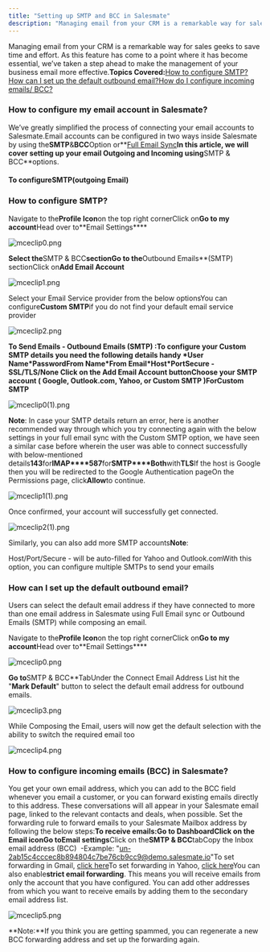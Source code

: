 ```yaml
---
title: "Setting up SMTP and BCC in Salesmate"
description: "Managing email from your CRM is a remarkable way for sales geeks to save time and effort. As this feature has come to a point where it has become esse..."
---
```


Managing email from your CRM is a remarkable way for sales geeks to save time and effort. As this feature has come to a point where it has become essential, we’ve taken a step ahead to make the management of your business email more effective.**Topics Covered:**[How to configure SMTP?](https://support.salesmate.io/hc/en-us/articles/214088269-Setting-up-SMTP-and-BCC-in-Salesmate#h_01GHGG44D0D3MWJH7JZHAGJ39J)[How can I set up the default outbound email?](https://support.salesmate.io/hc/en-us/articles/214088269-Setting-up-SMTP-and-BCC-in-Salesmate#h_01GHGG4HZ3VYCTJJVQZMCSSWWX)[How do I configure incoming emails/ BCC?](https://support.salesmate.io/hc/en-us/articles/214088269-Setting-up-SMTP-and-BCC-in-Salesmate#h_01GHGG60RV7MM1Y73QW6MNHC1A)

### How to configure my email account in Salesmate?

We’ve greatly simplified the process of connecting your email accounts to Salesmate.Email accounts can be configured in two ways inside Salesmate by using the**SMTP**&**BCC**Option or**[Full Email Sync](https://support.salesmate.io/hc/en-us/articles/115000665965-Full-Email-Sync)**In this article, we will cover setting up your email Outgoing and Incoming using**SMTP & BCC**options.

#### To configure**SMTP**(outgoing Email)

### How to configure SMTP?

Navigate to the**Profile Icon**on the top right cornerClick on**Go to my account**Head over to**Email Settings****

![mceclip0.png](./images/mceclip0-4.png)

**Select the**SMTP & BCC**sectionGo to the**Outbound Emails**(SMTP) sectionClick on**Add Email Account**

![mceclip1.png](./images/mceclip1-3.png)

Select your Email Service provider from the below optionsYou can configure**Custom SMTP**if you do not find your default email service provider

![mceclip2.png](./images/mceclip2-2.png)

**To Send Emails - Outbound Emails (SMTP) :**To configure your Custom SMTP details you need the following details handy
\*User Name\*PasswordFrom Name\*From Email\*Host\*PortSecure - SSL/TLS/None Click on the Add Email Account buttonChoose your SMTP account ( Google, Outlook.com, Yahoo, or Custom SMTP )For**Custom SMTP**

![mceclip0(1).png](./images/mceclip01-3.png)

**Note**: In case your SMTP details return an error, here is another recommended way through which you try connecting again with the below settings in your full email sync with the Custom SMTP option, we have seen a similar case before wherein the user was able to connect successfully with below-mentioned details**143**for**IMAP****587**for**SMTP****Both**with**TLS**If the host is Google then you will be redirected to the Google Authentication pageOn the Permissions page, click**Allow**to continue.

![mceclip1(1).png](./images/mceclip11-2.png)

Once confirmed, your account will successfully get connected.

![mceclip2(1).png](./images/mceclip21-2.png)

Similarly, you can also add more SMTP accounts**Note**:

Host/Port/Secure - will be auto-filled for Yahoo and Outlook.comWith this option, you can configure multiple SMTPs to send your emails

### How can I set up the default outbound email?

Users can select the default email address if they have connected to more than one email address in Salesmate using Full Email sync or Outbound Emails (SMTP) while composing an email.

Navigate to the**Profile Icon**on the top right cornerClick on**Go to my account**Head over to**Email Settings****

![mceclip0.png](./images/mceclip0-4.png)

**Go to**SMTP & BCC**TabUnder the Connect Email Address List hit the "**Mark Default**" button to select the default email address for outbound emails.

![mceclip3.png](./images/mceclip3-2.png)

While Composing the Email, users will now get the default selection with the ability to switch the required email too

![mceclip4.png](./images/mceclip4-2.png)

### How to configure incoming emails (BCC) in Salesmate?

You get your own email address, which you can add to the BCC field whenever you email a customer, or you can forward existing emails directly to this address. These conversations will all appear in your Salesmate email page, linked to the relevant contacts and deals, when possible. Set the forwarding rule to forward emails to your Salesmate Mailbox address by following the below steps:**To receive emails:**Go to DashboardClick on the Email iconGo to**Email settings**Click on the**SMTP & BCC**tabCopy the Inbox email address (BCC)  -Example: "un-2ab15c4cccec8b894804c7be76cb9cc9@demo.salesmate.io"To set forwarding in Gmail, [click here](https://support.google.com/mail/answer/10957?hl=en)To set forwarding in Yahoo, [click here](https://help.yahoo.com/kb/SLN22028.html)You can also enable**strict email forwarding**. This means you will receive emails from only the account that you have configured. You can add other addresses from which you want to receive emails by adding them to the secondary email address list.

![mceclip5.png](./images/mceclip5.png)

**Note:**If you think you are getting spammed, you can regenerate a new BCC forwarding address and set up the forwarding again.
